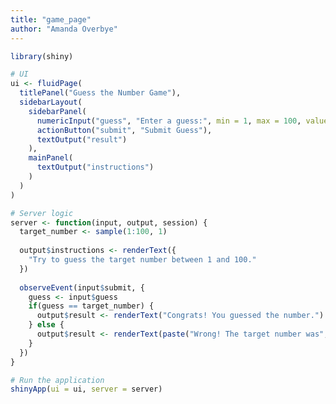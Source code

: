 ```yaml
---
title: "game_page"
author: "Amanda Overbye"
---
```


```r
library(shiny)

# UI
ui <- fluidPage(
  titlePanel("Guess the Number Game"),
  sidebarLayout(
    sidebarPanel(
      numericInput("guess", "Enter a guess:", min = 1, max = 100, value = 50),
      actionButton("submit", "Submit Guess"),
      textOutput("result")
    ),
    mainPanel(
      textOutput("instructions")
    )
  )
)

# Server logic
server <- function(input, output, session) {
  target_number <- sample(1:100, 1)
  
  output$instructions <- renderText({
    "Try to guess the target number between 1 and 100."
  })
  
  observeEvent(input$submit, {
    guess <- input$guess
    if(guess == target_number) {
      output$result <- renderText("Congrats! You guessed the number.")
    } else {
      output$result <- renderText(paste("Wrong! The target number was", target_number))
    }
  })
}

# Run the application
shinyApp(ui = ui, server = server)
```

